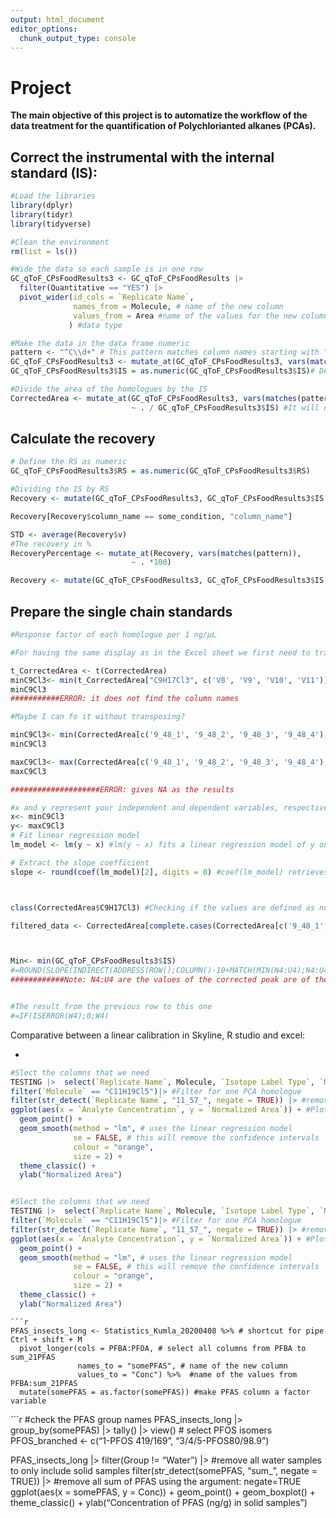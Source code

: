 ```yaml
---
output: html_document
editor_options: 
  chunk_output_type: console
---
```


# Project

**The main objective of this project is to automatize the workflow of the data treatment for the quantification of Polychlorianted alkanes (PCAs).**

## Correct the instrumental with the internal standard (IS):

```r
#Load the libraries
library(dplyr)
library(tidyr)
library(tidyverse)

#Clean the environment
rm(list = ls()) 

#Wide the data so each sample is in one row
GC_qToF_CPsFoodResults3 <- GC_qToF_CPsFoodResults |>  
  filter(Quantitative == "YES") |> 
  pivot_wider(id_cols = `Replicate Name`,
              names_from = Molecule, # name of the new column
              values_from = Area #name of the values for the new columns
             ) #data type       

#Make the data in the data frame numeric
pattern <- "^C\\d+" # This pattern matches column names starting with "C" followed by numbers
GC_qToF_CPsFoodResults3 <- mutate_at(GC_qToF_CPsFoodResults3, vars(matches(pattern)), as.numeric) # Apply as.numeric() to columns matching the pattern
GC_qToF_CPsFoodResults3$IS = as.numeric(GC_qToF_CPsFoodResults3$IS)# Define the IS as numeric 

#Divide the area of the homologues by the IS
CorrectedArea <- mutate_at(GC_qToF_CPsFoodResults3, vars(matches(pattern)), 
                           ~ . / GC_qToF_CPsFoodResults3$IS) #It will now do it for all the columns that have the pattern (start the name with "C")

```

## Calculate the recovery

```r
# Define the RS as numeric
GC_qToF_CPsFoodResults3$RS = as.numeric(GC_qToF_CPsFoodResults3$RS) 

#Dividing the IS by RS
Recovery <- mutate(GC_qToF_CPsFoodResults3, GC_qToF_CPsFoodResults3$IS / GC_qToF_CPsFoodResults3$RS) 

Recovery[Recovery$column_name == some_condition, "column_name"]

STD <- average(Recovery$v)
#The recovery in %
RecoveryPercentage <- mutate_at(Recovery, vars(matches(pattern)), 
                           ~ . *100) 
```

```r
Recovery <- mutate(GC_qToF_CPsFoodResults3, GC_qToF_CPsFoodResults3$IS / GC_qToF_CPsFoodResults3$RS)
```

## Prepare the single chain standards

```r
#Response factor of each homologue per 1 ng/µL

#For having the same display as in the Excel sheet we first need to transpose our data frame:

t_CorrectedArea <- t(CorrectedArea)
minC9Cl3<- min(t_CorrectedArea["C9H17Cl3", c('V8', 'V9', 'V10', 'V11')])
minC9Cl3 
###########ERROR: it does not find the column names

#Maybe I can fo it without transposing?

minC9Cl3<- min(CorrectedArea[c('9_48_1', '9_48_2', '9_48_3', '9_48_4'), "C9H17Cl3"]) #min for C9H17Cl3 in the standard
minC9Cl3

maxC9Cl3<- max(CorrectedArea[c('9_48_1', '9_48_2', '9_48_3', '9_48_4'), "C9H17Cl3"]) #max for C9H17Cl3 in the standard
maxC9Cl3

####################ERROR: gives NA as the results 

#x and y represent your independent and dependent variables, respectively.
x<- minC9Cl3
y<- maxC9Cl3
# Fit linear regression model
lm_model <- lm(y ~ x) #lm(y ~ x) fits a linear regression model of y on x.

# Extract the slope coefficient
slope <- round(coef(lm_model)[2], digits = 0) #coef(lm_model) retrieves the coefficients of the fitted model, and [2] selects the second coefficient, which corresponds to the slope.



class(CorrectedArea$C9H17Cl3) #Checking if the values are defined as numeric: yes they are :(

filtered_data <- CorrectedArea[complete.cases(CorrectedArea[c('9_48_1', '9_48_2', '9_48_3', '9_48_4'), "C9H17Cl3"]), ]



Min<- min(GC_qToF_CPsFoodResults3$IS)
#=ROUND(SLOPE(INDIRECT(ADDRESS(ROW();COLUMN()-10+MATCH(MIN(N4:U4);N4:U4;0));TRUE):INDIRECT(ADDRESS(ROW();COLUMN()-10+MATCH(MAX(N4:U4);N4:U4;0));TRUE);INDIRECT(ADDRESS(ROW();COLUMN()-18+MATCH(MIN(N4:U4);N4:U4;0));TRUE):INDIRECT(ADDRESS(ROW();COLUMN()-18+MATCH(MAX(N4:U4);N4:U4;0));TRUE));0)
############Note: N4:U4 are the values of the corrected peak are of the standards


#The result from the previous row to this one
#=IF(ISERROR(W4);0;W4)
```

Comparative between a linear calibration in Skyline, R studio and excel:

- 
```r
#Slect the columns that we need
TESTING |>  select(`Replicate Name`, Molecule, `Isotope Label Type`, `Normalized Area`, `Analyte Concentration`) |> filter(`Isotope Label Type`== "Quan") |> #Filter for the Quan
filter(`Molecule` == "C11H19Cl5")|> #Filter for one PCA homologue
filter(str_detect(`Replicate Name`, "11_57_", negate = TRUE)) |> #remove all the other standards 
ggplot(aes(x = `Analyte Concentration`, y = `Normalized Area`)) + #Plot the scater plot
  geom_point() +
  geom_smooth(method = "lm", # uses the linear regression model
              se = FALSE, # this will remove the confidence intervals
              colour = "orange",
              size = 2) +
  theme_classic() +
  ylab("Normalized Area")


#Slect the columns that we need
TESTING |>  select(`Replicate Name`, Molecule, `Isotope Label Type`, `Normalized Area`, `Analyte Concentration`) |> filter(`Isotope Label Type`== "Quan") |> #Filter for the Quan
filter(`Molecule` == "C11H19Cl5")|> #Filter for one PCA homologue
filter(str_detect(`Replicate Name`, "11_57_", negate = TRUE)) |> #remove all the other standards 
ggplot(aes(x = `Analyte Concentration`, y = `Normalized Area`)) + #Plot the scater plot
  geom_point() +
  geom_smooth(method = "lm", # uses the linear regression model
              se = FALSE, # this will remove the confidence intervals
              colour = "orange",
              size = 2) +
  theme_classic() +
  ylab("Normalized Area")


```
```
```r
PFAS_insects_long <- Statistics_Kumla_20200408 %>% # shortcut for pipe Ctrl + shift + M
  pivot_longer(cols = PFBA:PFOA, # select all columns from PFBA to sum_21PFAS
               names_to = "somePFAS", # name of the new column
               values_to = "Conc") %>%  #name of the values from PFBA:sum_21PFAS
  mutate(somePFAS = as.factor(somePFAS)) #make PFAS column a factor variable
```

```r
#check the PFAS group names
PFAS_insects_long |> group_by(somePFAS) |> tally() |> view() 
# select PFOS isomers
PFOS_branched <- c("1-PFOS 419/169", "3/4/5-PFOS80/98.9")

PFAS_insects_long |>
  filter(Group != "Water") |> #remove all water samples to only include solid samples
  filter(str_detect(somePFAS, "sum_", negate = TRUE)) |> #remove all sum of PFAS using the argument: negate=TRUE 
ggplot(aes(x = somePFAS, y = Conc)) +
  geom_point() +
  geom_boxplot() +
  theme_classic() +
  ylab("Concentration of PFAS (ng/g) in solid samples")
  
